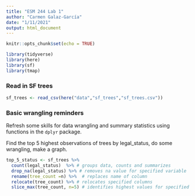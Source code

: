 ```yaml
---
title: "ESM 244 Lab 1"
author: "Carmen Galaz-García"
date: "1/11/2021"
output: html_document
---
```


```r
knitr::opts_chunk$set(echo = TRUE)

library(tidyverse)
library(here)
library(sf)
library(tmap)
```


### Read in SF trees

```r
sf_trees <- read_csv(here("data","sf_trees","sf_trees.csv"))
```

### Basic wrangling reminders

Refresh some skills for data wrangling and summary statistics using functions in the `dplyr` package.

Find the top 5 highest observations of trees by legal_status, do some wrangling, make a graph.

```r
top_5_status <- sf_trees %>% 
  count(legal_status)  %>% # groups data, counts and summarizes
  drop_na(legal_status) %>% # removes na value for specified variable
  rename(tree_count =n) %>%  # replaces name of column
  relocate(tree_count) %>% # relocates specified columns
  slice_max(tree_count, n=5) # identifies highest values for specified variable and keeps the top n
   
```



